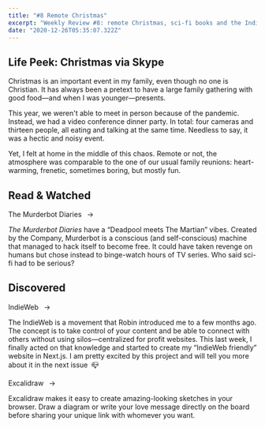 ```yaml
---
title: "#8 Remote Christmas"
excerpt: "Weekly Review #8: remote Christmas, sci-fi books and the IndieWeb"
date: "2020-12-26T05:35:07.322Z"
---
```


## Life Peek: Christmas via Skype

Christmas is an important event in my family, even though no one is Christian. It has always been a pretext to have a large family gathering with good food—and when I was younger—presents.

This year, we weren't able to meet in person because of the pandemic. Instead, we had a video conference dinner party. In total: four cameras and thirteen people, all eating and talking at the same time. Needless to say, it was a hectic and noisy event.

Yet, I felt at home in the middle of this chaos. Remote or not, the atmosphere was comparable to the one of our usual family reunions: heart-warming, frenetic, sometimes boring, but mostly fun.

## Read & Watched

<Flex>
  <Column size="1">
    <p>
      <Link href="https://en.wikipedia.org/wiki/The_Murderbot_Diaries">
        The Murderbot Diaries
      </Link>
      &ensp;→
    </p>
  </Column>
  <Column size="2">
    <p>
      <cite>The Murderbot Diaries</cite> have a “Deadpool meets The Martian”
      vibes. Created by the Company, Murderbot is a conscious (and
      self-conscious) machine that managed to hack itself to become free. It
      could have taken revenge on humans but chose instead to binge-watch hours
      of TV series. Who said sci-fi had to be serious?
    </p>
  </Column>
</Flex>

## Discovered

<Flex>
  <Column size="1">
    <p>
      <Link href="https://indieweb.org/">IndieWeb</Link>
      &ensp;→
    </p>
  </Column>
  <Column size="2">
    <p>
      The IndieWeb is a movement that Robin introduced me to a few months ago.
      The concept is to take control of your content and be able to connect with
      others without using silos—centralized for profit websites. This last
      week, I finally acted on that knowledge and started to create my “IndieWeb
      friendly” website in Next.js. I am pretty excited by this project and will
      tell you more about it in the next issue&ensp;📪
    </p>
  </Column>
</Flex>
<Flex>
  <Column size="1">
    <p>
      <Link href="https://excalidraw.com/">Excalidraw</Link>
      &ensp;→
    </p>
  </Column>
  <Column size="2">
    <p>
      Excalidraw makes it easy to create amazing-looking sketches in your
      browser. Draw a diagram or write your love message directly on the board
      before sharing your unique link with whomever you want.
    </p>
  </Column>
</Flex>
